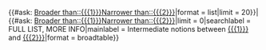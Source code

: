 {{#ask: [[Broader than::{{{1}}}]][[Narrower than::{{{2}}}]]|format = list|limit = 20}}<nowiki>|</nowiki>{{#ask: [[Broader than::{{{1}}}]][[Narrower than::{{{2}}}]]|limit = 0|searchlabel = FULL LIST, MORE INFO|mainlabel = Intermediate notions between [[{{{1}}}]] and [[{{{2}}}]]|format = broadtable}}
